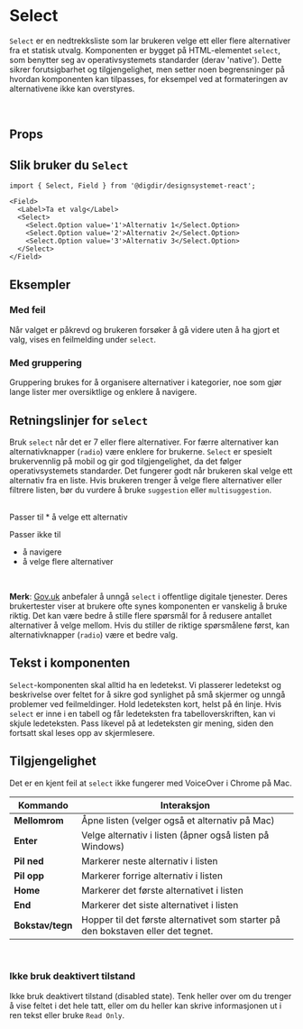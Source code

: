 
<Meta of={SelectStories} />

# Select
`Select` er en nedtrekksliste som lar brukeren velge ett eller flere alternativer fra et statisk utvalg. Komponenten er bygget på HTML-elementet `select`, som benytter seg av operativsystemets standarder (derav 'native'). Dette sikrer forutsigbarhet og tilgjengelighet, men setter noen begrensninger på hvordan komponenten kan tilpasses, for eksempel ved at formateringen av alternativene ikke kan overstyres.

<br/>

## Props

<Primary />
<Controls />

## Slik bruker du `Select`

```tsx
import { Select, Field } from '@digdir/designsystemet-react';

<Field>
  <Label>Ta et valg</Label>
  <Select>
    <Select.Option value='1'>Alternativ 1</Select.Option>
    <Select.Option value='2'>Alternativ 2</Select.Option>
    <Select.Option value='3'>Alternativ 3</Select.Option>
  </Select>
</Field>
```

## Eksempler


### Med feil
Når valget er påkrevd og brukeren forsøker å gå videre uten å ha gjort et valg, vises en feilmelding under `select`.

<Canvas of={SelectStories.WithError} />

### Med gruppering
Gruppering brukes for å organisere alternativer i kategorier, noe som gjør lange lister mer oversiktlige og enklere å navigere.

<Canvas of={SelectStories.WithOptgroup} />

## Retningslinjer for `select`

Bruk `select` når det er 7 eller flere alternativer. For færre alternativer kan alternativknapper (`radio`) være enklere for brukerne. `Select` er spesielt brukervennlig på mobil og gir god tilgjengelighet, da det følger operativsystemets standarder. Det fungerer godt når brukeren skal velge ett alternativ fra en liste. Hvis brukeren trenger å velge flere alternativer eller filtrere listen, bør du vurdere å bruke `suggestion` eller `multisuggestion`.

<br/>
Passer til 
* å velge ett alternativ

<br/>

Passer ikke til 
* å navigere
* å velge flere alternativer

<br/>

**Merk**: [Gov.uk](https://design-system.service.gov.uk/components/select) anbefaler å unngå `select` i offentlige digitale tjenester. Deres brukertester viser at brukere ofte synes komponenten er vanskelig å bruke riktig. Det kan være bedre å stille flere spørsmål for å redusere antallet alternativer å velge mellom. Hvis du stiller de riktige spørsmålene først, kan alternativknapper (`radio`) være et bedre valg.

## Tekst i komponenten
`Select`-komponenten skal alltid ha en ledetekst. Vi plasserer ledetekst og beskrivelse over feltet for å sikre god synlighet på små skjermer og unngå problemer ved feilmeldinger. Hold ledeteksten kort, helst på én linje.
Hvis `select` er inne i en tabell og får ledeteksten fra tabelloverskriften, kan vi skjule ledeteksten. Pass likevel på at ledeteksten gir mening, siden den fortsatt skal leses opp av skjermlesere.

## Tilgjengelighet
Det er en kjent feil at `select` ikke fungerer med VoiceOver i Chrome på Mac.
<br/>

| **Kommando** | **Interaksjon** |
| --- | --- |
| **Mellomrom** | Åpne listen (velger også et alternativ på Mac) |
| **Enter** | Velge alternativ i listen (åpner også listen på Windows) |
| **Pil ned** | Markerer neste alternativ i listen |
| **Pil opp** | Markerer forrige alternativ i listen |
| **Home** | Markerer det første alternativet i listen |
| **End** | Markerer det siste alternativet i listen |
| **Bokstav/tegn** | Hopper til det første alternativet som starter på den bokstaven eller det tegnet. |

<br/>

### Ikke bruk deaktivert tilstand
Ikke bruk deaktivert tilstand (disabled state). Tenk heller over om du trenger å vise feltet i det hele tatt, eller om du heller kan skrive informasjonen ut i ren tekst eller bruke `Read Only`.



